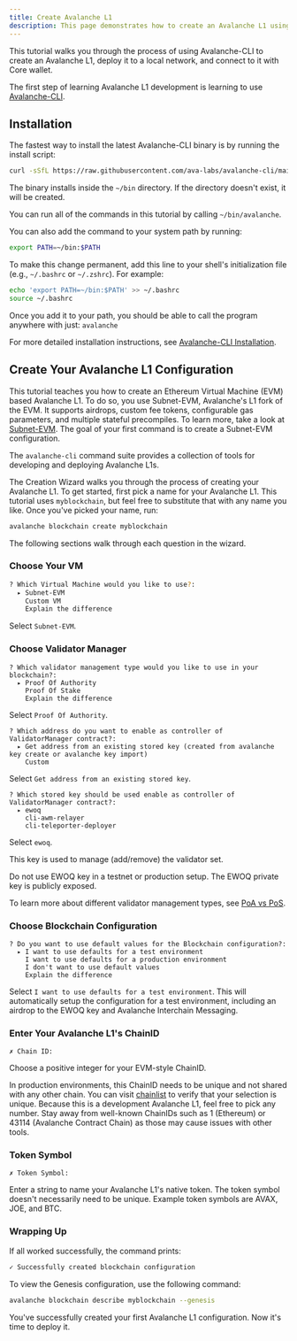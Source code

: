 ```yaml
---
title: Create Avalanche L1
description: This page demonstrates how to create an Avalanche L1 using Avalanche-CLI.
---
```



This tutorial walks you through the process of using Avalanche-CLI to create an <GlossaryTerm>Avalanche L1</GlossaryTerm>, deploy it to a local network, and connect to it with Core wallet.

The first step of learning <GlossaryTerm>Avalanche L1</GlossaryTerm> development is learning to use [Avalanche-CLI](https://github.com/ava-labs/avalanche-cli).

Installation[​](#installation "Direct link to heading")
-------------------------------------------------------

The fastest way to install the latest Avalanche-CLI binary is by running the install script:

```bash
curl -sSfL https://raw.githubusercontent.com/ava-labs/avalanche-cli/main/scripts/install.sh | sh -s
```

The binary installs inside the `~/bin` directory. If the directory doesn't exist, it will be created.

You can run all of the commands in this tutorial by calling `~/bin/avalanche`.

You can also add the command to your system path by running:

```bash
export PATH=~/bin:$PATH
```

To make this change permanent, add this line to your shell's initialization file (e.g., `~/.bashrc` or `~/.zshrc`). For example:

```bash
echo 'export PATH=~/bin:$PATH' >> ~/.bashrc
source ~/.bashrc
```

Once you add it to your path, you should be able to call the program anywhere with just: `avalanche`

For more detailed installation instructions, see [Avalanche-CLI Installation](/docs/tooling/guides/get-avalanche-cli).

Create Your Avalanche L1 Configuration[​](#create-your-avalanche-l1-configuration "Direct link to heading")
-----------------------------------------------------------------------------------------------

This tutorial teaches you how to create an Ethereum Virtual Machine (EVM) based <GlossaryTerm>Avalanche L1</GlossaryTerm>. To do so, you use Subnet-EVM, Avalanche's L1 fork of the EVM. It supports airdrops, custom fee tokens, configurable gas parameters, and multiple stateful precompiles. To learn more, take a look at [Subnet-EVM](https://github.com/ava-labs/subnet-evm). The goal of your first command is to create a Subnet-EVM configuration.

The `avalanche-cli` command suite provides a collection of tools for developing and deploying <GlossaryTerm>Avalanche L1</GlossaryTerm>s.

The Creation Wizard walks you through the process of creating your <GlossaryTerm>Avalanche L1</GlossaryTerm>. To get started, first pick a name for your <GlossaryTerm>Avalanche L1</GlossaryTerm>. This tutorial uses `myblockchain`, but feel free to substitute that with any name you like. Once you've picked your name, run:

```bash
avalanche blockchain create myblockchain
```

The following sections walk through each question in the wizard.

### Choose Your VM

```bash
? Which Virtual Machine would you like to use?: 
  ▸ Subnet-EVM
    Custom VM
    Explain the difference
```
Select `Subnet-EVM`.

### Choose Validator Manager

```text
? Which validator management type would you like to use in your blockchain?: 
  ▸ Proof Of Authority
    Proof Of Stake
    Explain the difference
```
Select `Proof Of Authority`.

```text
? Which address do you want to enable as controller of ValidatorManager contract?: 
  ▸ Get address from an existing stored key (created from avalanche key create or avalanche key import)
    Custom
```
Select `Get address from an existing stored key`.

```text
? Which stored key should be used enable as controller of ValidatorManager contract?: 
  ▸ ewoq
    cli-awm-relayer
    cli-teleporter-deployer
```
Select `ewoq`.

This key is used to manage (add/remove) the validator set.

<Callout>
Do not use EWOQ key in a testnet or production setup. The EWOQ private key is publicly exposed.
</Callout>

To learn more about different validator management types, see [PoA vs PoS](/evm-l1s/validator-manager/poa-vs-pos).

### Choose Blockchain Configuration

```text
? Do you want to use default values for the Blockchain configuration?: 
  ▸ I want to use defaults for a test environment
    I want to use defaults for a production environment
    I don't want to use default values
    Explain the difference
```

Select `I want to use defaults for a test environment`.
This will automatically setup the configuration for a test environment, including an airdrop to the EWOQ key and Avalanche <GlossaryTerm>Interchain Messaging</GlossaryTerm>.

### Enter Your Avalanche L1's ChainID

```text
✗ Chain ID: 
```

Choose a positive integer for your EVM-style ChainID.

In production environments, this ChainID needs to be unique and not shared with any other chain. You can visit [chainlist](https://chainlist.org/) to verify that your selection is unique. Because this is a development <GlossaryTerm>Avalanche L1</GlossaryTerm>, feel free to pick any number. Stay away from well-known ChainIDs such as 1 (Ethereum) or 43114 (Avalanche <GlossaryTerm>Contract Chain</GlossaryTerm>) as those may cause issues with other tools.

### Token Symbol

```text
✗ Token Symbol: 
```

Enter a string to name your <GlossaryTerm>Avalanche L1</GlossaryTerm>'s native token. The token symbol doesn't necessarily need to be unique. Example token symbols are AVAX, JOE, and BTC.

### Wrapping Up

If all worked successfully, the command prints:
```bash
✓ Successfully created blockchain configuration
```

To view the Genesis configuration, use the following command:
```bash
avalanche blockchain describe myblockchain --genesis
```

You've successfully created your first <GlossaryTerm>Avalanche L1</GlossaryTerm> configuration. Now it's time to deploy it.
